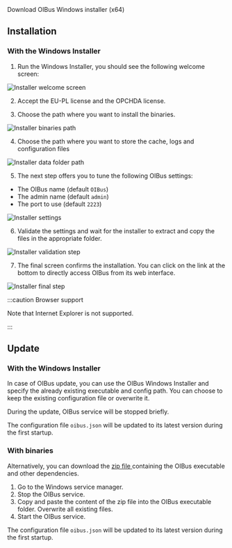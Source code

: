 
<DownloadButton link='https://github.com/OptimistikSAS/OIBus/releases/latest/download/OIBus-setup-win32x64.exe'>
  Download OIBus Windows installer (x64)
</DownloadButton>

## Installation
### With the Windows Installer
1. Run the Windows Installer, you should see the following welcome screen:

![Installer welcome screen](./win_installer/1.png)

2. Accept the EU-PL license and the OPCHDA license.

3. Choose the path where you want to install the binaries.

![Installer binaries path](./win_installer/2.png)

4. Choose the path where you want to store the cache, logs and configuration files

![Installer data folder path](./win_installer/3.png)

5. The next step offers you to tune the following OIBus settings:
- The OIBus name (default `OIBus`)
- The admin name (default `admin`)
- The port to use (default `2223`)

![Installer settings](./win_installer/4.png)

6. Validate the settings and wait for the installer to extract and copy the files in the appropriate folder.

![Installer validation step](./win_installer/5.png)

7. The final screen confirms the installation. You can click on the link at the bottom to directly access OIBus from its
web interface.

![Installer final step](./win_installer/6.png)

:::caution Browser support

Note that Internet Explorer is not supported.

:::


## Update
### With the Windows Installer
In case of OIBus update, you can use the OIBus Windows Installer and specify the already existing executable and
config path. You can choose to keep the existing configuration file or overwrite it.

During the update, OIBus service will be stopped briefly.

The configuration file `oibus.json` will be updated to its latest version during the first startup.

### With binaries
Alternatively, you can download the [zip file
](https://github.com/OptimistikSAS/OIBus/releases/latest/download/OIBus-win32x64.zip) containing the OIBus executable
and other dependencies.

1. Go to the Windows service manager.
2. Stop the OIBus service.
3. Copy and paste the content of the zip file into the OIBus executable folder. Overwrite all existing files.
4. Start the OIBus service.

The configuration file `oibus.json` will be updated to its latest version during the first startup.
